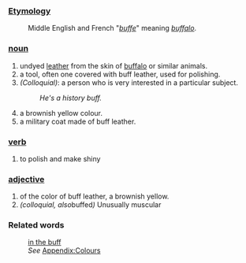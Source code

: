 ===[[Etymology]]===
:Middle English and French "''[[buffe]]''" meaning ''[[buffalo]]''.
===[[noun]]===
#undyed [[leather]] from the skin of [[buffalo]] or similar animals. 
#a tool, often one covered with buff leather, used for polishing.
#''(Colloquial)'': a person who is very interested in a particular subject.
#: ''He's a history buff.''
#a brownish yellow colour. 
#a military coat made of buff leather.
===[[verb]]===
#to polish and make shiny
===[[adjective]]===
#of the color of buff leather, a brownish yellow.
#''(colloquial, also ''buffed'')'' Unusually muscular
===Related words===
:[[in the buff]]
:''See'' [[Wiktionary_Appendix:Colours|Appendix:Colours]]